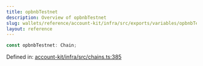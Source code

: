 ```yaml
---
title: opbnbTestnet
description: Overview of opbnbTestnet
slug: wallets/reference/account-kit/infra/src/exports/variables/opbnbTestnet
layout: reference
---
```


```ts
const opbnbTestnet: Chain;
```

Defined in: [account-kit/infra/src/chains.ts:385](https://github.com/alchemyplatform/aa-sdk/blob/4987bdd63823427c48ec21401b71fa3cfc2d0675/account-kit/infra/src/chains.ts#L385)
